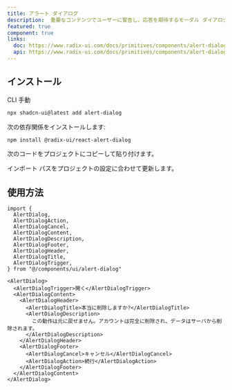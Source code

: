 ```yaml
---
title: アラート ダイアログ
description:  重要なコンテンツでユーザーに警告し、応答を期待するモーダル ダイアログです。
featured: true
component: true
links:
  doc: https://www.radix-ui.com/docs/primitives/components/alert-dialog
  api: https://www.radix-ui.com/docs/primitives/components/alert-dialog#api-reference
---
```


<ComponentPreview
  name="alert-dialog-demo"
  description="キャンセルボタンと続行ボタンのあるアラート ダイアログです。"
/>

## インストール

<Tabs defaultValue="cli">

<TabsList>
  <TabsTrigger value="cli">CLI</TabsTrigger>
  <TabsTrigger value="manual">手動</TabsTrigger>
</TabsList>
<TabsContent value="cli">

```bash
npx shadcn-ui@latest add alert-dialog
```

</TabsContent>

<TabsContent value="manual">

<Steps>

<Step>次の依存関係をインストールします:</Step>

```bash
npm install @radix-ui/react-alert-dialog
```

<Step>次のコードをプロジェクトにコピーして貼り付けます。</Step>

<ComponentSource name="alert-dialog" />

<Step>インポート パスをプロジェクトの設定に合わせて更新します。</Step>

</Steps>

</TabsContent>

</Tabs>

## 使用方法

```tsx
import {
  AlertDialog,
  AlertDialogAction,
  AlertDialogCancel,
  AlertDialogContent,
  AlertDialogDescription,
  AlertDialogFooter,
  AlertDialogHeader,
  AlertDialogTitle,
  AlertDialogTrigger,
} from "@/components/ui/alert-dialog"
```

```tsx
<AlertDialog>
  <AlertDialogTrigger>開く</AlertDialogTrigger>
  <AlertDialogContent>
    <AlertDialogHeader>
      <AlertDialogTitle>本当に削除しますか?</AlertDialogTitle>
      <AlertDialogDescription>
        この動作は元に戻せません。アカウントは完全に削除され、データはサーバから削除されます。
      </AlertDialogDescription>
    </AlertDialogHeader>
    <AlertDialogFooter>
      <AlertDialogCancel>キャンセル</AlertDialogCancel>
      <AlertDialogAction>続行</AlertDialogAction>
    </AlertDialogFooter>
  </AlertDialogContent>
</AlertDialog>
```